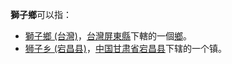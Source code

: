 '''獅子鄉'''可以指：
* [[獅子鄉_(台灣)|獅子鄉 (台灣)]]，[[台灣|台灣]][[屏東縣|屏東縣]]下轄的一個[[鄉|鄉]]。
* [[狮子乡_(宕昌县)|狮子乡 (宕昌县)]]，[[中华人民共和国|中国]][[甘肃省|甘肃省]][[宕昌县|宕昌县]]下辖的一个镇。
{{disambig|S獅子鄉|Cat=三字中国乡名消歧義}}